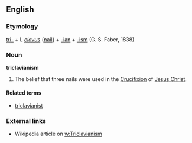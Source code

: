 ==English==

===Etymology===
[[tri-]] + L ''[[clavus]]'' {[[nail]]} + [[-ian]] + [[-ism]] (G. S. Faber, 1838)

===Noun===
'''triclavianism'''
#The belief that three nails were used in the [[Crucifixion]] of [[Jesus Christ]].

====Related terms====
*[[triclavianist]]

===External links===
* Wikipedia article on [[w:Triclavianism]]